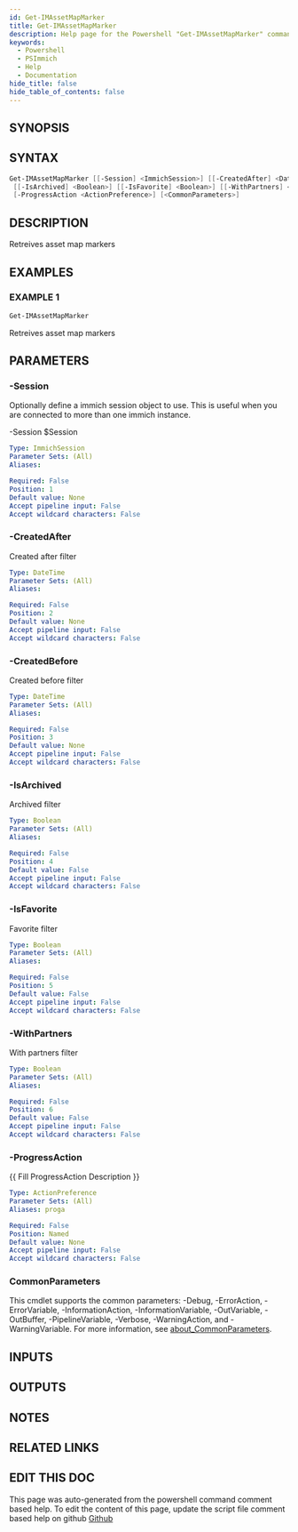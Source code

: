```yaml
---
id: Get-IMAssetMapMarker
title: Get-IMAssetMapMarker
description: Help page for the Powershell "Get-IMAssetMapMarker" command
keywords:
  - Powershell
  - PSImmich
  - Help
  - Documentation
hide_title: false
hide_table_of_contents: false
---
```


## SYNOPSIS

## SYNTAX

```powershell
Get-IMAssetMapMarker [[-Session] <ImmichSession>] [[-CreatedAfter] <DateTime>] [[-CreatedBefore] <DateTime>]
 [[-IsArchived] <Boolean>] [[-IsFavorite] <Boolean>] [[-WithPartners] <Boolean>]
 [-ProgressAction <ActionPreference>] [<CommonParameters>]
```

## DESCRIPTION

Retreives asset map markers

## EXAMPLES

### EXAMPLE 1

```powershell
Get-IMAssetMapMarker
```

Retreives asset map markers

## PARAMETERS

### -Session

Optionally define a immich session object to use.
This is useful when you are connected to more than one immich instance.

-Session $Session

```yaml
Type: ImmichSession
Parameter Sets: (All)
Aliases:

Required: False
Position: 1
Default value: None
Accept pipeline input: False
Accept wildcard characters: False
```

### -CreatedAfter

Created after filter

```yaml
Type: DateTime
Parameter Sets: (All)
Aliases:

Required: False
Position: 2
Default value: None
Accept pipeline input: False
Accept wildcard characters: False
```

### -CreatedBefore

Created before filter

```yaml
Type: DateTime
Parameter Sets: (All)
Aliases:

Required: False
Position: 3
Default value: None
Accept pipeline input: False
Accept wildcard characters: False
```

### -IsArchived

Archived filter

```yaml
Type: Boolean
Parameter Sets: (All)
Aliases:

Required: False
Position: 4
Default value: False
Accept pipeline input: False
Accept wildcard characters: False
```

### -IsFavorite

Favorite filter

```yaml
Type: Boolean
Parameter Sets: (All)
Aliases:

Required: False
Position: 5
Default value: False
Accept pipeline input: False
Accept wildcard characters: False
```

### -WithPartners

With partners filter

```yaml
Type: Boolean
Parameter Sets: (All)
Aliases:

Required: False
Position: 6
Default value: False
Accept pipeline input: False
Accept wildcard characters: False
```

### -ProgressAction

\{\{ Fill ProgressAction Description \}\}

```yaml
Type: ActionPreference
Parameter Sets: (All)
Aliases: proga

Required: False
Position: Named
Default value: None
Accept pipeline input: False
Accept wildcard characters: False
```

### CommonParameters

This cmdlet supports the common parameters: -Debug, -ErrorAction, -ErrorVariable, -InformationAction, -InformationVariable, -OutVariable, -OutBuffer, -PipelineVariable, -Verbose, -WarningAction, and -WarningVariable. For more information, see [about_CommonParameters](http://go.microsoft.com/fwlink/?LinkID=113216).

## INPUTS

## OUTPUTS

## NOTES

## RELATED LINKS

## EDIT THIS DOC 

This page was auto-generated from the powershell command comment based help. To edit the content of this page, update the script file comment based help on github [Github](https://github.com/hanpq/PSImmich)
